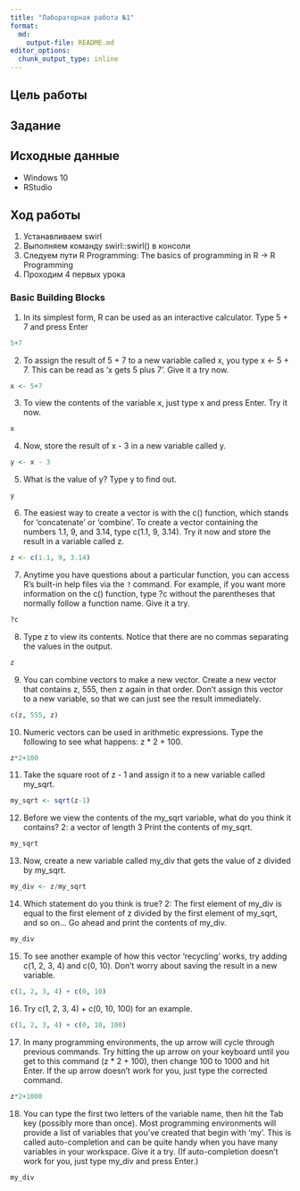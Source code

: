 ```yaml
---
title: "Лабораторная работа №1"
format:   
  md:
    output-file: README.md
editor_options: 
  chunk_output_type: inline
---
```


## Цель работы



## Задание



## Исходные данные

- Windows 10
- RStudio

## Ход работы
1. Устанавливаем swirl
2. Выполняем команду swirl::swirl() в консоли
3. Следуем пути R Programming: The basics of programming in R -> R Programming
4. Проходим 4 первых урока

### Basic Building Blocks
1. In its simplest form, R can be used as an interactive calculator. Type 5 + 7 and press Enter
```r
5+7
```

2. To assign the result of 5 + 7 to a new variable called x, you type x <- 5 + 7. This can be read as 'x gets 5 plus 7'. Give it a try now.
```r
x <- 5+7
```

3. To view the contents of the variable x, just type x and press Enter. Try it now.
```r
x
```

4. Now, store the result of x - 3 in a new variable called y.
```r
y <- x - 3
```

5. What is the value of y? Type y to find out.
```r
y
```

6. The easiest way to create a vector is with the c() function, which stands for 'concatenate' or 'combine'. To create a vector containing the numbers 1.1, 9, and 3.14, type c(1.1, 9, 3.14). Try it now and store the result in a variable called z.
```r
z <- c(1.1, 9, 3.14)
```

7. Anytime you have questions about a particular function, you can access R's built-in help files via the `?` command. For example, if you want more information on the c() function, type ?c without the parentheses that normally follow a function name. Give it a try.
```r
?c
```

8. Type z to view its contents. Notice that there are no commas separating the values in the output.
```r
z
```

9. You can combine vectors to make a new vector. Create a new vector that contains z, 555, then z again in that order. Don't assign this vector to a new variable, so that we can just see the result immediately.
```r
c(z, 555, z)
```

10. Numeric vectors can be used in arithmetic expressions. Type the following to see what happens: z * 2 + 100.
```r
z*2+100
```

11. Take the square root of z - 1 and assign it to a new variable called my_sqrt.
```r
my_sqrt <- sqrt(z-1)
```

12. Before we view the contents of the my_sqrt variable, what do you think it contains?
2: a vector of length 3
Print the contents of my_sqrt.
```r
my_sqrt
```

13. Now, create a new variable called my_div that gets the value of z divided by my_sqrt.
```r
my_div <- z/my_sqrt
```

14. Which statement do you think is true?
2: The first element of my_div is equal to the first element of z divided by the first element of my_sqrt, and so on...
Go ahead and print the contents of my_div.
```r
my_div
```

15. To see another example of how this vector 'recycling' works, try adding c(1, 2, 3, 4) and c(0, 10). Don't worry about saving the result in a new variable.
```r
c(1, 2, 3, 4) + c(0, 10)
```

16. Try c(1, 2, 3, 4) + c(0, 10, 100) for an example.
```r
c(1, 2, 3, 4) + c(0, 10, 100)
```

17. In many programming environments, the up arrow will cycle through previous commands. Try hitting the up arrow on your keyboard until you get to this command (z * 2 + 100), then change 100 to 1000 and hit Enter. If the up arrow doesn't work for you, just type the corrected command.
```r
z*2+1000
```

18. You can type the first two letters of the variable name, then hit the Tab key (possibly more than once). Most programming environments will provide a list of variables that you've created that begin with 'my'. This is called auto-completion and can be quite handy when you have many variables in your workspace. Give it a try. (If auto-completion doesn't work for you, just type my_div and press Enter.)
```r
my_div
```


```r

```


```r

```


```r

```


```r

```


```r

```


```r

```


```r

```


```r

```
